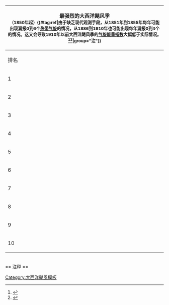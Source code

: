 {|class="wikitable" align="{{{align|right}}}"
|-
! colspan=3 | '''最强烈的大西洋飓风季'''<br /><small>（1850年起）{{#tag:ref|由于缺乏现代观测手段，从1851年到1855年每年可能出现漏报0到6个[[热带气旋]]的情况，从1886到1910年也可能出现每年漏报0到4个的情况。这又会导致1910年以前大西洋飓风季的[[气旋能量指数]]大幅低于实际情况。<ref>{{cite report | author1 = Chris Landsea | author2 = Hurricane Research Division | publisher = [[美国国家海洋和大气管理局|National Oceanic and Atmospheric Administration]] | date = 2010-05-08 | title = Subject: E11) How many tropical cyclones have there been each year in the Atlantic basin? What years were the greatest and fewest seen? | accessdate = 2014-03-03 | archiveurl = https://web.archive.org/web/20131029154158/http://www.aoml.noaa.gov/hrd/tcfaq/E11.html | archivedate = 2013-10-29 | deadurl = no | url = http://www.aoml.noaa.gov/hrd/tcfaq/E11.html}}</ref><ref name="NewACE">{{cite report | author = Hurricane Research Division | publisher = National Oceanic and Atmospheric Administration | date = 2011-03 | title = Atlantic basin Comparison of Original and Revised HURDAT | accessdate = 2016-03-06 | url = http://www.aoml.noaa.gov/hrd/hurdat/comparison_table.html | archiveurl = https://web.archive.org/web/20160304051842/http://www.aoml.noaa.gov/hrd/hurdat/comparison_table.html | archivedate = 2016-03-04 | deadurl = no}}</ref>|group="注"}}</small>
|-
! 排名
! 大西洋飓风季
! [[气旋能量指数|ACE]]
|-
! 1
| align=center | [[1933年大西洋飓风季|1933]]
| align=center | 259
|-
! 2
| align=center | [[2005年大西洋飓风季|2005]]
| align=center | 250
|-
! 3
| align=center | [[1893年大西洋飓风季|1893]]
| align=center | 231
|-
! 4
| align=center | [[1926年大西洋飓风季|1926]]
| align=center | 230
|-
! 5
| align=center | [[1995年大西洋飓风季|1995]]
| align=center | 228
|-
! 6
| align=center | [[2004年大西洋飓风季|2004]]
| align=center | 227
|-
! 7
| align=center | [[1950年大西洋飓风季|1950]]
| align=center | 211
|-
! 8
| align=center | [[1961年大西洋飓风季|1961]]
| align=center | 205
|-
! 9
| align=center | [[1998年大西洋飓风季|1955]]
| align=center | 182
|-
! 10
| align=center | [[1999年大西洋飓风季|1887]]
| align=center | 177
|}
<noinclude>
<br clear="all" />
== 注释 ==
{{Reflist|group="注"}}
{{template reference list}}

[[Category:大西洋颶風模板]]
</noinclude>
